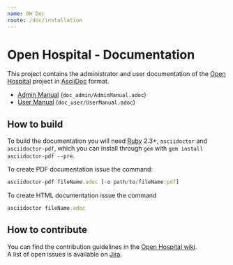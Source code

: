 ```yaml
---
name: OH Doc
route: /doc/installation
---
```


# Open Hospital - Documentation

This project contains the administrator and user documentation of the [Open Hospital][openhospital] project in [AsciiDoc][asciidoc] format.

- [Admin Manual][adminmanual] (`doc_admin/AdminManual.adoc`)
- [User Manual][usermanual] (`doc_user/UserManual.adoc`)

## How to build

To build the documentation you will need [Ruby][ruby] 2.3+, `asciidoctor` and `asciidoctor-pdf`, which you can install through `gem` with `gem install asciidoctor-pdf --pre`.  

To create PDF documentation issue the command:

```jsx
asciidoctor-pdf fileName.adoc [-o path/to/fileName.pdf]
```

To create HTML documentation issue the command

```jsx
asciidoctor fileName.adoc
```

## How to contribute

You can find the contribution guidelines in the [Open Hospital wiki][contribution-guide].  
A list of open issues is available on [Jira][jira].

 [openhospital]: https://www.open-hospital.org/
 [adminmanual]: https://github.com/informatici/openhospital-doc/blob/develop/doc_admin/AdminManual.adoc
 [usermanual]: https://github.com/informatici/openhospital-doc/tree/develop/doc_user
 [contribution-guide]: https://openhospital.atlassian.net/wiki/display/OH/Contribution+Guidelines
 [jira]: https://openhospital.atlassian.net/issues/
 [asciidoc]: https://asciidoc.org/
 [ruby]: https://www.ruby-lang.org/en/